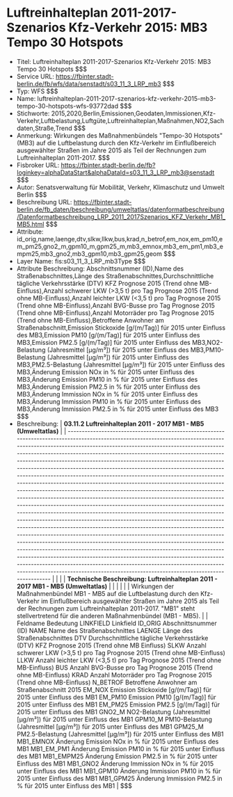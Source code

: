 # Luftreinhalteplan 2011-2017-Szenarios Kfz-Verkehr 2015: MB3 Tempo 30 Hotspots
- Titel: Luftreinhalteplan 2011-2017-Szenarios Kfz-Verkehr 2015: MB3 Tempo 30 Hotspots $$$
- Service URL: https://fbinter.stadt-berlin.de/fb/wfs/data/senstadt/s03_11_3_LRP_mb3 $$$
- Typ: WFS $$$
- Name: luftreinhalteplan-2011-2017-szenarios-kfz-verkehr-2015-mb3-tempo-30-hotspots-wfs-93772dad $$$
- Stichworte: 2015,2020,Berlin,Emissionen,Geodaten,Immissionen,Kfz-Verkehr,Luftbelastung,Luftgüte,Luftreinhalteplan,Maßnahmen,NO2,Sachdaten,Straße,Trend $$$
- Anmerkung: Wirkungen des Maßnahmenbündels "Tempo-30 Hotspots" (MB3) auf die Luftbelastung durch den Kfz-Verkehr im Einflußbereich ausgewählter Straßen im Jahre 2015 als Teil der Rechnungen zum Luftreinhalteplan 2011-2017. $$$
- Fisbroker URL: https://fbinter.stadt-berlin.de/fb?loginkey=alphaDataStart&alphaDataId=s03_11_3_LRP_mb3@senstadt $$$
- Autor: Senatsverwaltung für Mobilität, Verkehr, Klimaschutz und Umwelt Berlin $$$
- Beschreibung URL: https://fbinter.stadt-berlin.de/fb_daten/beschreibung/umweltatlas/datenformatbeschreibung/Datenformatbeschreibung_LRP_2011_2017Szenarios_KFZ_Verkehr_MB1_MB5.html $$$
- Attribute: id_orig,name,laenge,dtv,slkw,llkw,bus,krad,n_betrof,em_nox,em_pm10,em_pm25,gno2_m,gpm10_m,gpm25_m,mb3_emnox,mb3_em_pm1,mb3_empm25,mb3_gno2,mb3_gpm10,mb3_gpm25,geom $$$
- Layer Name: fis:s03_11_3_LRP_mb3Type $$$
- Attribute Beschreibung: Abschnittsnummer (ID),Name des Straßenabschnittes,Länge des Straßenabschnittes,Durchschnittliche tägliche Verkehrsstärke (DTV) KFZ Prognose 2015 (Trend ohne MB-Einfluss),Anzahl schwerer LKW (>3,5 t) pro Tag Prognose 2015 (Trend ohne MB-Einfluss),Anzahl leichter LKW (<3,5 t) pro Tag Prognose 2015 (Trend ohne MB-Einfluss),Anzahl BVG-Busse pro Tag Prognose 2015 (Trend ohne MB-Einfluss),Anzahl Motorräder pro Tag Prognose 2015 (Trend ohne MB-Einfluss),Betroffene Anwohner am Straßenabschnitt,Emission Stickoxide [g/(m/Tag)] für 2015 unter Einfluss des MB3,Emission PM10 [g/(m/Tag)] für 2015 unter Einfluss des MB3,Emission PM2.5 [g/(m/Tag)] für 2015 unter Einfluss des MB3,NO2-Belastung (Jahresmittel [µg/m³]) für 2015 unter Einfluss des MB3,PM10-Belastung (Jahresmittel [µg/m³]) für 2015 unter Einfluss des MB3,PM2.5-Belastung (Jahresmittel [µg/m³]) für 2015 unter Einfluss des MB3,Änderung Emission NOx in % für 2015 unter Einfluss des MB3,Änderung Emission PM10 in % für 2015 unter Einfluss des MB3,Änderung Emission PM2.5 in % für 2015 unter Einfluss des MB3,Änderung Immission NOx in % für 2015 unter Einfluss des MB3,Änderung Immission PM10 in % für 2015 unter Einfluss des MB3,Änderung Immission PM2.5 in % für 2015 unter Einfluss des MB3 $$$
- Beschreibung: | **03.11.2 Luftreinhalteplan 2011 - 2017 MB1 - MB5 (Umweltatlas)**                                                                                                                                                                                                                                                                                                                                                                                                                                                                                                                                                                                                                                                                                                                                                                                                                                                                                                                                                                                                                                                                                                                                                                                                                                                                                                                                                                                                                                                                  |
| ---------------------------------------------------------------------------------------------------------------------------------------------------------------------------------------------------------------------------------------------------------------------------------------------------------------------------------------------------------------------------------------------------------------------------------------------------------------------------------------------------------------------------------------------------------------------------------------------------------------------------------------------------------------------------------------------------------------------------------------------------------------------------------------------------------------------------------------------------------------------------------------------------------------------------------------------------------------------------------------------------------------------------------------------------------------------------------------------------------------------------------------------------------------------------------------------------------------------------------------------------------------------------------------------------------------------------------------------------------------------------------------------------------------------------------------------------------------------------------------------------------------------------------- |
|                                                                                                                                                                                                                                                                                                                                                                                                                                                                                                                                                                                                                                                                                                                                                                                                                                                                                                                                                                                                                                                                                                                                                                                                                                                                                                                                                                                                                                                                                                                                    |
| **Technische Beschreibung: Luftreinhalteplan 2011 - 2017 MB1 - MB5 (Umweltatlas)**                                                                                                                                                                                                                                                                                                                                                                                                                                                                                                                                                                                                                                                                                                                                                                                                                                                                                                                                                                                                                                                                                                                                                                                                                                                                                                                                                                                                                                                 |
|                                                                                                                                                                                                                                                                                                                                                                                                                                                                                                                                                                                                                                                                                                                                                                                                                                                                                                                                                                                                                                                                                                                                                                                                                                                                                                                                                                                                                                                                                                                                    |
|                                                                                                                                                                                                                                                                                                                                                                                                                                                                                                                                                                                                                                                                                                                                                                                                                                                                                                                                                                                                                                                                                                                                                                                                                                                                                                                                                                                                                                                                                                                                    |
| Wirkungen der Maßnahmenbündel MB1 - MB5 auf die Luftbelastung durch den Kfz-Verkehr im Einflußbereich ausgewählter Straßen im Jahre 2015 als Teil der Rechnungen zum Luftreinhalteplan 2011-2017\. "MB1" steht stellvertretend für die anderen Maßnahmenbündel (MB1 - MB5).                                                                                                                                                                                                                                                                                                                                                                                                                                                                                                                                                                                                                                                                                                                                                                                                                                                                                                                                                                                                                                                                                                                                                                                                                                                        |
| Feldname Bedeutung LINKFIELD Linkfield ID\_ORIG Abschnittsnummer (ID) NAME Name des Straßenabschnittes LAENGE Länge des Straßenabschnittes DTV Durchschnittliche tägliche Verkehrsstärke (DTV) KFZ Prognose 2015 (Trend ohne MB Einfluss) SLKW Anzahl schwerer LKW (>3,5 t) pro Tag Prognose 2015 (Trend ohne MB-Einfluss) LLKW Anzahl leichter LKW (<3,5 t) pro Tag Prognose 2015 (Trend ohne MB-Einfluss) BUS Anzahl BVG-Busse pro Tag Prognose 2015 (Trend ohne MB-Einfluss) KRAD Anzahl Motorräder pro Tag Prognose 2015 (Trend ohne MB-Einfluss) N\_BETROF Betroffene Anwohner am Straßenabschnitt 2015 EM\_NOX Emission Stickoxide \[g/(m/Tag)\] für 2015 unter Einfluss des MB1 EM\_PM10 Emission PM10 \[g/(m/Tag)\] für 2015 unter Einfluss des MB1 EM\_PM25 Emission PM2.5 \[g/(m/Tag)\] für 2015 unter Einfluss des MB1 GNO2\_M NO2-Belastung (Jahresmittel \[µg/m³\]) für 2015 unter Einfluss des MB1 GPM10\_M PM10-Belastung (Jahresmittel \[µg/m³\]) für 2015 unter Einfluss des MB1 GPM25\_M PM2.5-Belastung (Jahresmittel \[µg/m³\]) für 2015 unter Einfluss des MB1 MB1\_EMNOX Änderung Emission NOx in % für 2015 unter Einfluss des MB1 MB1\_EM\_PM1 Änderung Emission PM10 in % für 2015 unter Einfluss des MB1 MB1\_EMPM25 Änderung Emission PM2.5 in % für 2015 unter Einfluss des MB1 MB1\_GNO2 Änderung Immission NOx in % für 2015 unter Einfluss des MB1 MB1\_GPM10 Änderung Immission PM10 in % für 2015 unter Einfluss des MB1 MB1\_GPM25 Änderung Immission PM2.5 in % für 2015 unter Einfluss des MB1 | $$$
